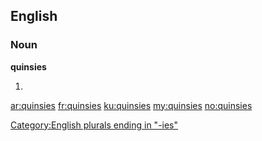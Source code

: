 ==English==

===Noun===
'''quinsies'''

# {{plural of|[[quinsy]]}}

[[Category:English plurals ending in "-ies"]]

[[ar:quinsies]]
[[fr:quinsies]]
[[ku:quinsies]]
[[my:quinsies]]
[[no:quinsies]]